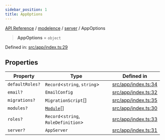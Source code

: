 ```yaml
---
sidebar_position: 1
title: AppOptions
---
```


[API Reference](/api-reference/modelence/server/type-aliases/../../../index) / [modelence](/api-reference/modelence/server/type-aliases/../../index) / [server](/api-reference/modelence/server/type-aliases/../index) / AppOptions

> **AppOptions** = `object`

Defined in: [src/app/index.ts:29](https://github.com/modelence/modelence/blob/bc8c83d564bba6e3c947221e86c27ffadc91fb73/packages/modelence/src/app/index.ts#L29)

## Properties

| Property | Type | Defined in |
| ------ | ------ | ------ |
| <a id="defaultroles"></a> `defaultRoles?` | `Record`\<`string`, `string`\> | [src/app/index.ts:34](https://github.com/modelence/modelence/blob/bc8c83d564bba6e3c947221e86c27ffadc91fb73/packages/modelence/src/app/index.ts#L34) |
| <a id="email"></a> `email?` | `EmailConfig` | [src/app/index.ts:32](https://github.com/modelence/modelence/blob/bc8c83d564bba6e3c947221e86c27ffadc91fb73/packages/modelence/src/app/index.ts#L32) |
| <a id="migrations"></a> `migrations?` | `MigrationScript`[] | [src/app/index.ts:35](https://github.com/modelence/modelence/blob/bc8c83d564bba6e3c947221e86c27ffadc91fb73/packages/modelence/src/app/index.ts#L35) |
| <a id="modules"></a> `modules?` | [`Module`](/api-reference/modelence/server/type-aliases/../classes/Module)[] | [src/app/index.ts:30](https://github.com/modelence/modelence/blob/bc8c83d564bba6e3c947221e86c27ffadc91fb73/packages/modelence/src/app/index.ts#L30) |
| <a id="roles"></a> `roles?` | `Record`\<`string`, `RoleDefinition`\> | [src/app/index.ts:33](https://github.com/modelence/modelence/blob/bc8c83d564bba6e3c947221e86c27ffadc91fb73/packages/modelence/src/app/index.ts#L33) |
| <a id="server"></a> `server?` | `AppServer` | [src/app/index.ts:31](https://github.com/modelence/modelence/blob/bc8c83d564bba6e3c947221e86c27ffadc91fb73/packages/modelence/src/app/index.ts#L31) |
